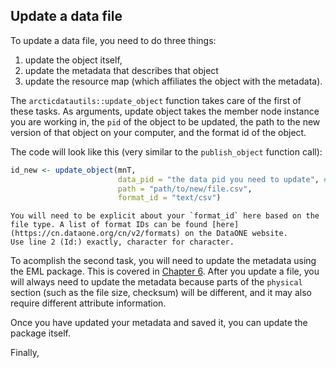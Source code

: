 ## Update a data file

To update a data file, you need to do three things:

1)  update the object itself, 
2)  update the metadata that describes that object
3)  update the resource map (which affiliates the object with the metadata).

The `arcticdatautils::update_object` function takes care of the first of these tasks. As arguments, update object takes the member node instance you are working in, the `pid` of the object to be updated, the path to the new version of that object on your computer, and the format id of the object.

The code will look like this (very similar to the `publish_object` function call):

```r
id_new <- update_object(mnT, 
                        data_pid = "the data pid you need to update", #pkg$data
                        path = "path/to/new/file.csv",
                        format_id = "text/csv")
```


```block
You will need to be explicit about your `format_id` here based on the file type. A list of format IDs can be found [here](https://cn.dataone.org/cn/v2/formats) on the DataONE website.
Use line 2 (Id:) exactly, character for character.
```


To acomplish the second task, you will need to update the metadata using the EML package. This is covered in [Chapter 6](https://nceas.github.io/datateam-training/training/editing-eml-in-r.html). After you update a file, you will always need to update the metadata because parts of the `physical` section (such as the file size, checksum) will be different, and it may also require different attribute information.

Once you have updated your metadata and saved it, you can update the package itself.

Finally, 